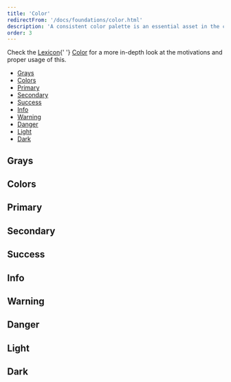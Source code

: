 ```yaml
---
title: 'Color'
redirectFrom: '/docs/foundations/color.html'
description: 'A consistent color palette is an essential asset in the communication resources of any design system. Colors have a huge impact in a system. They define the visual identity, bring harmony, communicate, etc. Lexicon defines the following color palette that you are free to change for your own.'
order: 3
---
```



<div class="clay-site-alert alert alert-info">
	Check the <a href="https://liferay.design/lexicon">Lexicon</a>{' '}
	<a href="https://liferay.design/lexicon/foundations/color/">Color</a> for a
	more in-depth look at the motivations and proper usage of this.
</div>

<div class="nav-toc-absolute">
<div class="nav-toc">

-   [Grays](#grays)
-   [Colors](#colors)
-   [Primary](#primary)
-   [Secondary](#secondary)
-   [Success](#success)
-   [Info](#info)
-   [Warning](#warning)
-   [Danger](#danger)
-   [Light](#light)
-   [Dark](#dark)

</div>
</div>

## Grays

<div class="clay-site-swatches">
	<ClayUISwatch
		hex="#000"
		lexiconName="N/A"
		rgb="rgb(0, 0, 0)"
		varName="$black"
	/>
	<ClayUISwatch
		hex="#272833"
		lexiconName="Dark"
		rgb="rgb(39, 40, 51)"
		varName="$gray-900"
	/>
	<ClayUISwatch
		hex="#343a40"
		lexiconName="Dark L2"
		rgb="rgb(52, 58, 64)"
		varName="$gray-800"
	/>
	<ClayUISwatch
		hex="#495057"
		lexiconName="N/A"
		rgb="rgb(73, 80, 87)"
		varName="$gray-700"
	/>
	<ClayUISwatch
		hex="#6b6c7e"
		lexiconName="Secondary"
		rgb="rgb(107, 108, 126)"
		varName="$gray-600"
	/>
	<ClayUISwatch
		hex="#a7a9bc"
		lexiconName="Secondary L1"
		rgb="rgb(167, 169, 188)"
		varName="$gray-500"
	/>
	<ClayUISwatch
		hex="#cdced9"
		lexiconName="Secondary L2"
		rgb="rgb(205, 206, 217)"
		varName="$gray-400"
	/>
	<ClayUISwatch
		hex="#e7e7ed"
		lexiconName="Secondary L3"
		rgb="rgb(231, 231, 237)"
		varName="$gray-300"
	/>
	<ClayUISwatch
		hex="#f1f2f5"
		lexiconName="Light"
		rgb="rgb(241, 242, 245)"
		varName="$gray-200"
	/>
	<ClayUISwatch
		hex="#f7f8f9"
		lexiconName="Light L1"
		rgb="rgb(247, 248, 249)"
		varName="$gray-100"
	/>
	<ClayUISwatch
		hex="#fff"
		lexiconName="White"
		rgb="rgb(255, 255, 255)"
		varName="$white"
	/>
</div>

## Colors

<div class="clay-site-swatches">
	<ClayUISwatch
		hex="#4b9fff"
		lexiconName="Blue"
		rgb="rgb(75, 159, 255)"
		varName="$blue"
	/>
	<ClayUISwatch
		hex="#ffb46e"
		lexiconName="Orange"
		rgb="rgb(255, 180, 110)"
		varName="$orange"
	/>
	<ClayUISwatch
		hex="#ff5f5f"
		lexiconName="Red"
		rgb="rgb(255, 95, 95)"
		varName="$red"
	/>
	<ClayUISwatch
		hex="#50d2a0"
		lexiconName="Teal"
		rgb="rgb(80, 210, 160)"
		varName="$teal"
	/>
	<ClayUISwatch
		hex="#ff73c3"
		lexiconName="Pink"
		rgb="rgb(255, 115, 195)"
		varName="$pink"
	/>
	<ClayUISwatch
		hex="#9be169"
		lexiconName="Green"
		rgb="rgb(155, 225, 105)"
		varName="$green"
	/>
	<ClayUISwatch
		hex="#af78ff"
		lexiconName="Purple"
		rgb="rgb(175, 120, 255)"
		varName="$purple"
	/>
	<ClayUISwatch
		hex="#ffd76e"
		lexiconName="Yellow"
		rgb="rgb(255, 215, 110)"
		varName="$yellow"
	/>
	<ClayUISwatch
		hex="#5fc8ff"
		lexiconName="Cyan"
		rgb="rgb(95, 200, 255)"
		varName="$cyan"
	/>
	<ClayUISwatch
		hex="#7785ff"
		lexiconName="Indigo"
		rgb="rgb(119, 133, 255)"
		varName="$indigo"
	/>
</div>

## Primary

<div class="clay-site-swatches">
	<ClayUISwatch
		hex="#004ad7"
		lexiconName="Primary D2"
		rgb="rgb(0, 74, 215)"
		varName="$primary-d2"
	/>
	<ClayUISwatch
		hex="#0053f0"
		lexiconName="Primary D1"
		rgb="rgb(0, 83, 240)"
		varName="$primary-d1"
	/>
	<ClayUISwatch
		hex="#0b5fff"
		lexiconName="Primary"
		rgb="rgb(11, 95, 255)"
		varName="$primary"
	/>
	<ClayUISwatch
		hex="#528eff"
		lexiconName="Primary L0"
		rgb="rgb(82, 142, 255)"
		varName="$primary-l0"
	/>
	<ClayUISwatch
		hex="#80acff"
		lexiconName="Primary L1"
		rgb="rgb(128, 172, 255)"
		varName="$primary-l1"
	/>
	<ClayUISwatch
		hex="#b3cdff"
		lexiconName="Primary L2"
		rgb="rgb(179, 205, 255)"
		varName="$primary-l2"
	/>
	<ClayUISwatch
		hex="#f0f5ff"
		lexiconName="Primary L3"
		rgb="rgb(240, 245, 255)"
		varName="$primary-l3"
	/>
</div>

## Secondary

<div class="clay-site-swatches">
	<ClayUISwatch
		hex="#30313f"
		lexiconName="Dark L1"
		rgb="rgb(48, 49, 63)"
		varName="$secondary-d2"
	/>
	<ClayUISwatch
		hex="#393a4a"
		lexiconName="Dark L2"
		rgb="rgb(57, 58, 74)"
		varName="$secondary-d1"
	/>
	<ClayUISwatch
		hex="#6b6c7e"
		lexiconName="Secondary"
		rgb="rgb(107, 108, 126)"
		varName="$secondary"
	/>
	<ClayUISwatch
		hex="#88889a"
		lexiconName="Secondary L0"
		rgb="rgb(136, 136, 154)"
		varName="$secondary-l0"
	/>
	<ClayUISwatch
		hex="#a7a9bc"
		lexiconName="Secondary L1"
		rgb="rgb(167, 169, 188)"
		varName="$secondary-l1"
	/>
	<ClayUISwatch
		hex="#cdced9"
		lexiconName="Secondary L2"
		rgb="rgb(205, 206, 217)"
		varName="$secondary-l2"
	/>
	<ClayUISwatch
		hex="#e7e7ed"
		lexiconName="Secondary L3"
		rgb="rgb(231, 231, 237)"
		varName="$secondary-l3"
	/>
</div>

## Success

<div class="clay-site-swatches">
	<ClayUISwatch
		hex="#1c5629"
		lexiconName="Success D2"
		rgb="rgb(28, 86, 41)"
		varName="$success-d2"
	/>
	<ClayUISwatch
		hex="#226a33"
		lexiconName="Success D1"
		rgb="rgb(34, 106, 51)"
		varName="$success-d1"
	/>
	<ClayUISwatch
		hex="#287d3c"
		lexiconName="Success"
		rgb="rgb(40, 125, 60)"
		varName="$success"
	/>
	<ClayUISwatch
		hex="#5aca75"
		lexiconName="Success L1"
		rgb="rgb(90, 202, 117)"
		varName="$success-l1"
	/>
	<ClayUISwatch
		hex="#edf9f0"
		lexiconName="Success L2"
		rgb="rgb(237, 249, 240)"
		varName="$success-l2"
	/>
</div>

## Info

<div class="clay-site-swatches">
	<ClayUISwatch
		hex="#234584"
		lexiconName="Info D2"
		rgb="rgb(35, 69, 132)"
		varName="$info-d2"
	/>
	<ClayUISwatch
		hex="#294f98"
		lexiconName="Info D1"
		rgb="rgb(41, 79, 152)"
		varName="$info-d1"
	/>
	<ClayUISwatch
		hex="#2e5aac"
		lexiconName="Info"
		rgb="rgb(46, 90, 172)"
		varName="$info"
	/>
	<ClayUISwatch
		hex="#89a7e0"
		lexiconName="Info L1"
		rgb="rgb(137, 167, 224)"
		varName="$info-l1"
	/>
	<ClayUISwatch
		hex="#eef2fa"
		lexiconName="Info L2"
		rgb="rgb(238, 242, 250)"
		varName="$info-l2"
	/>
</div>

## Warning

<div class="clay-site-swatches">
	<ClayUISwatch
		hex="#863a00"
		lexiconName="Warning D2"
		rgb="rgb(134, 58, 0)"
		varName="$warning-d2"
	/>
	<ClayUISwatch
		hex="#9f4500"
		lexiconName="Warning D1"
		rgb="rgb(159, 69, 0)"
		varName="$warning-d1"
	/>
	<ClayUISwatch
		hex="#b95000"
		lexiconName="Warning"
		rgb="rgb(185, 80, 0)"
		varName="$warning"
	/>
	<ClayUISwatch
		hex="#ff8f39"
		lexiconName="Warning L1"
		rgb="rgb(255, 143, 57)"
		varName="$warning-l1"
	/>
	<ClayUISwatch
		hex="#fff4ec"
		lexiconName="Warning L2"
		rgb="rgb(255, 244, 236)"
		varName="$warning-l2"
	/>
</div>

## Danger

<div class="clay-site-swatches">
	<ClayUISwatch
		hex="#ab1010"
		lexiconName="Error D2"
		rgb="rgb(171, 16, 16)"
		varName="$danger-d2"
	/>
	<ClayUISwatch
		hex="#c31212"
		lexiconName="Error D1"
		rgb="rgb(195, 18, 18)"
		varName="$danger-d1"
	/>
	<ClayUISwatch
		hex="#da1414"
		lexiconName="Error"
		rgb="rgb(218, 20, 20)"
		varName="$danger"
	/>
	<ClayUISwatch
		hex="#f48989"
		lexiconName="Error L1"
		rgb="rgb(244, 137, 137)"
		varName="$danger-l1"
	/>
	<ClayUISwatch
		hex="#feefef"
		lexiconName="Error L2"
		rgb="rgb(254, 239, 239)"
		varName="$danger-l2"
	/>
</div>

## Light

<div class="clay-site-swatches">
	<ClayUISwatch
		hex="#d3d6e0"
		lexiconName="Light D2"
		rgb="rgb(211, 214, 224)"
		varName="$light-d2"
	/>
	<ClayUISwatch
		hex="#e2e4ea"
		lexiconName="Light D1"
		rgb="rgb(226, 228, 234)"
		varName="$light-d1"
	/>
	<ClayUISwatch
		hex="#f1f2f5"
		lexiconName="Light"
		rgb="rgb(241, 242, 245)"
		varName="$light"
	/>
	<ClayUISwatch
		hex="#f7f8f9"
		lexiconName="Light L1"
		rgb="rgb(247, 248, 249)"
		varName="$light-l1"
	/>
	<ClayUISwatch
		hex="#fff"
		lexiconName="White"
		rgb="rgb(255, 255, 255)"
		varName="$light-l2"
	/>
</div>

## Dark

<div class="clay-site-swatches">
	<ClayUISwatch
		hex="#111116"
		lexiconName="N/A"
		rgb="rgb(17, 17, 22)"
		varName="$dark-d2"
	/>
	<ClayUISwatch
		hex="#1c1c24"
		lexiconName="N/A"
		rgb="rgb(28, 28, 36)"
		varName="$dark-d1"
	/>
	<ClayUISwatch
		hex="#272833"
		lexiconName="Dark"
		rgb="rgb(39, 40, 51)"
		varName="$dark"
	/>
	<ClayUISwatch
		hex="#393a4a"
		lexiconName="Dark L1"
		rgb="rgb(57, 58, 74)"
		varName="$dark-l1"
	/>
	<ClayUISwatch
		hex="#393a4a"
		lexiconName="Dark L2"
		rgb="rgb(57, 58, 74)"
		varName="$dark-l2"
	/>
</div>
